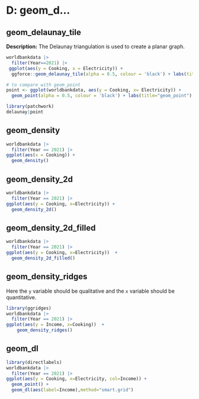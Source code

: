 # D: geom_d...


## geom_delaunay_tile

**Description:** The Delaunay triangulation is used to create a planar graph.



```r
worldbankdata |>
  filter(Year==2021) |>
 ggplot(aes(y = Cooking, x = Electricity)) +
  ggforce::geom_delaunay_tile(alpha = 0.5, colour = 'black') + labs(title="geom_delaunay_tile") + theme(aspect.ratio = 1)
```


```r
# to compare with geom_point
point <- ggplot(worldbankdata, aes(y = Cooking, x= Electricity)) +
  geom_point(alpha = 0.5, colour = 'black') + labs(title="geom_point") + theme(aspect.ratio = 1)

library(patchwork)
delaunay|point
```



## geom_density


```r
worldbankdata |>
  filter(Year == 2021) |>
ggplot(aes(x = Cooking)) + 
  geom_density()

```

## geom_density_2d

```r
worldbankdata |>
  filter(Year == 2021) |>
ggplot(aes(y = Cooking, x=Electricity)) + 
  geom_density_2d()

```

## geom_density_2d_filled

```r
worldbankdata |>
  filter(Year == 2021) |>
ggplot(aes(y = Cooking, x=Electricity))  + 
  geom_density_2d_filled()

```



## geom_density_ridges

Here the `y` variable should be qualitative and the `x` variable should be quantitative.


```r
library(ggridges)
worldbankdata |>
  filter(Year == 2021) |>
ggplot(aes(y = Income, x=Cooking))  + 
    geom_density_ridges()

```

## geom_dl

```r
library(directlabels)
worldbankdata |>
  filter(Year == 2021) |>
ggplot(aes(y = Cooking, x=Electricity, col=Income)) + 
  geom_point() +
  geom_dl(aes(label=Income),method="smart.grid")
```